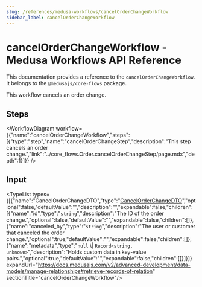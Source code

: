 ```yaml
---
slug: /references/medusa-workflows/cancelOrderChangeWorkflow
sidebar_label: cancelOrderChangeWorkflow
---
```



# cancelOrderChangeWorkflow - Medusa Workflows API Reference

This documentation provides a reference to the `cancelOrderChangeWorkflow`. It belongs to the `@medusajs/core-flows` package.

This workflow cancels an order change.

## Steps

<WorkflowDiagram workflow={{"name":"cancelOrderChangeWorkflow","steps":[{"type":"step","name":"cancelOrderChangeStep","description":"This step cancels an order change.","link":"../core_flows.Order.cancelOrderChangeStep/page.mdx","depth":1}]}} />

## Input

<TypeList types={[{"name":"CancelOrderChangeDTO","type":"[CancelOrderChangeDTO](../../../../order/interfaces/order.CancelOrderChangeDTO/page.mdx)","optional":false,"defaultValue":"","description":"","expandable":false,"children":[{"name":"id","type":"`string`","description":"The ID of the order change.","optional":false,"defaultValue":"","expandable":false,"children":[]},{"name":"canceled_by","type":"`string`","description":"The user or customer that canceled the order change.","optional":true,"defaultValue":"","expandable":false,"children":[]},{"name":"metadata","type":"`null` \\| `Record<string, unknown>`","description":"Holds custom data in key-value pairs.","optional":true,"defaultValue":"","expandable":false,"children":[]}]}]} expandUrl="https://docs.medusajs.com/v2/advanced-development/data-models/manage-relationships#retrieve-records-of-relation" sectionTitle="cancelOrderChangeWorkflow"/>
